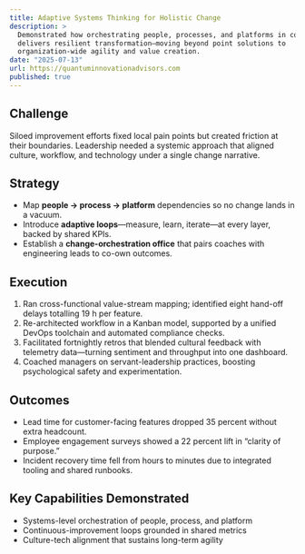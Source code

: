 ```yaml
---
title: Adaptive Systems Thinking for Holistic Change
description: >
  Demonstrated how orchestrating people, processes, and platforms in concert
  delivers resilient transformation—moving beyond point solutions to
  organization-wide agility and value creation.
date: "2025-07-13"
url: https://quantuminnovationadvisors.com
published: true
---
```


## Challenge  
Siloed improvement efforts fixed local pain points but created friction at
their boundaries. Leadership needed a systemic approach that aligned culture,
workflow, and technology under a single change narrative.

## Strategy  
* Map **people → process → platform** dependencies so no change lands in a
  vacuum.  
* Introduce **adaptive loops**—measure, learn, iterate—at every layer, backed
  by shared KPIs.  
* Establish a **change-orchestration office** that pairs coaches with
  engineering leads to co-own outcomes.

## Execution  
1. Ran cross-functional value-stream mapping; identified eight hand-off delays
   totalling 19 h per feature.  
2. Re-architected workflow in a Kanban model, supported by a unified DevOps
   toolchain and automated compliance checks.  
3. Facilitated fortnightly retros that blended cultural feedback with
   telemetry data—turning sentiment and throughput into one dashboard.  
4. Coached managers on servant-leadership practices, boosting psychological
   safety and experimentation.

## Outcomes  
* Lead time for customer-facing features dropped 35 percent without extra
  headcount.  
* Employee engagement surveys showed a 22 percent lift in “clarity of purpose.”  
* Incident recovery time fell from hours to minutes due to integrated tooling
  and shared runbooks.  

## Key Capabilities Demonstrated  
* Systems-level orchestration of people, process, and platform  
* Continuous-improvement loops grounded in shared metrics  
* Culture-tech alignment that sustains long-term agility
